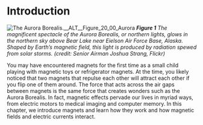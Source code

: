 # Introduction
![The Aurora Borealis.__ALT__Figure_20_00_Aurora](__MEDIA_URL__CNX_HSPhysics_20_00_Aurora.jpg)
***Figure 1** The magnificent spectacle of the Aurora Borealis, or northern lights, glows in the northern sky above Bear Lake near Eielson Air Force Base, Alaska. Shaped by Earth’s magnetic field, this light is produced by radiation spewed from solar storms. (credit: Senior Airman Joshua Strang, Flickr)*


You may have encountered magnets for the first time as a small child playing with magnetic toys or refrigerator magnets. At the time, you likely noticed that two magnets that repulse each other will attract each other if you flip one of them around. The force that acts across the air gaps between magnets is the same force that creates wonders such as the Aurora Borealis. In fact, magnetic effects pervade our lives in myriad ways, from electric motors to medical imaging and computer memory. In this chapter, we introduce magnets and learn how they work and how magnetic fields and electric currents interact.
